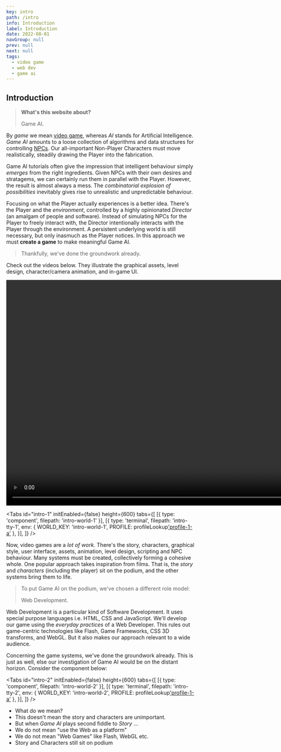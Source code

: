 ```yaml
---
key: intro
path: /intro
info: Introduction
label: Introduction
date: 2022-08-01
navGroup: null
prev: null
next: null
tags:
  - video game
  - web dev
  - game ai
---
```



## Introduction

> __What's this website about?__
>
> Game AI.

By _game_ we mean [video game](https://en.wikipedia.org/wiki/Video_game),
whereas _AI_ stands for Artificial Intelligence. 
_Game AI_ amounts to a loose collection of algorithms and data structures for controlling [NPCs](https://en.wikipedia.org/wiki/Non-player_character).
Our all-important Non-Player Characters must move realistically,
steadily drawing the Player into the fabrication.

Game AI tutorials often give the impression that intelligent behaviour simply _emerges_ from the right ingredients.
Given NPCs with their own desires and stratagems, we can certainly run them in parallel with the Player.
However, the result is almost always a mess.
The _combinatorial explosion of possibilities_ inevitably gives rise to
unrealistic and unpredictable behaviour.

Focusing on what the Player actually experiences is a better idea.
There's the Player and the _environment_, controlled by a highly opinionated _Director_ (an amalgam of people and software).
Instead of simulating NPCs for the Player to freely interact with,
the Director intentionally interacts with the Player through the environment.
A persistent underlying world is still necessary, but only inasmuch as the Player notices.
In this approach we must **create a game** to make meaningful Game AI.

> Thankfully, we've done the groundwork already.

Check out the videos below.
They illustrate the graphical assets, level design, character/camera animation, and in-game UI.

<!-- TODO mp4s: desktop ✅, mobile 🚧 -->
<video controls height="600">
  <source
    src="/videos/first-video-desktop.mov.mp4"
    type="video/mp4"
   />
   Apologies, your browser doesn't support embedded videos.
</video>

<!-- TODO intro Tabs below -->

<Tabs
  id="intro-1"
  initEnabled={false}
  height={600}
  tabs={[
    [{ type: 'component', filepath: 'intro-world-1' }],
    [{
        type: 'terminal',
        filepath: 'intro-tty-1',
        env: { WORLD_KEY: 'intro-world-1', PROFILE: profileLookup['profile-1-a']() },
    }],
  ]}
/>

Now, video games are a _lot of work_.
There's the story, characters, graphical style, user interface, assets, animation, level design, scripting and NPC behaviour.
Many systems must be created, collectively forming a cohesive whole.
One popular approach takes inspiration from films.
That is, the _story_ and _characters_ (including the player) sit on the podium, and the other systems bring them to life.

> To put Game AI on the podium, we've chosen a different role model:
>
> Web Development.

Web Development is a particular kind of Software Development.
It uses special purpose languages i.e. HTML, CSS and JavaScript.
We'll develop our game using the _everyday practices_ of a Web Developer.
This rules out game-centric technologies like Flash, Game Frameworks, CSS 3D transforms, and WebGL.
But it also makes our approach relevant to a wide audience.

<!-- TODO not just using Web as a platform; we're using it as a dev env too -->

Concerning the game systems, we've done the groundwork already.
This is just as well, else our investigation of Game AI would be on the distant horizon.
Consider the component below:

<Tabs
  id="intro-2"
  initEnabled={false}
  height={600}
  tabs={[
    [{ type: 'component', filepath: 'intro-world-2' }],
    [{
        type: 'terminal',
        filepath: 'intro-tty-2',
        env: { WORLD_KEY: 'intro-world-2', PROFILE: profileLookup['profile-1-a']() },
    }],
  ]}
/>


- What do we mean?
- This doesn't mean the story and characters are unimportant.
- But when _Game AI_ plays second fiddle to _Story_ ...
- We do not mean "use the Web as a platform"
- We do not mean "Web Games" like Flash, WebGL etc.
- Story and Characters still sit on podium


<!-- TODO alignment with web dev -->

<!-- TODO bring Tabs into this early -->
